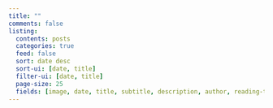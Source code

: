 ```yaml
---
title: ""
comments: false
listing:
  contents: posts
  categories: true
  feed: false
  sort: date desc
  sort-ui: [date, title]
  filter-ui: [date, title]
  page-size: 25
  fields: [image, date, title, subtitle, description, author, reading-time]
---
```

